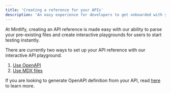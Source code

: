```yaml
---
title: 'Creating a reference for your APIs'
description: 'An easy experience for developers to get onboarded with your API'
---
```


At Mintlify, creating an API reference is made easy with our ability to parse your pre-existing files 
and create interactive playgrounds for users to start testing instantly.

There are currently two ways to set up your API reference with our interactive API playground.
1. [Use OpenAPI](/api-playground/setup/openapi)
2. [Use MDX files](/api-playground/setup/mdx)

If you are looking to generate OpenAPI definition from your API, read [here](https://swagger.io/specification/) to learn more. 
